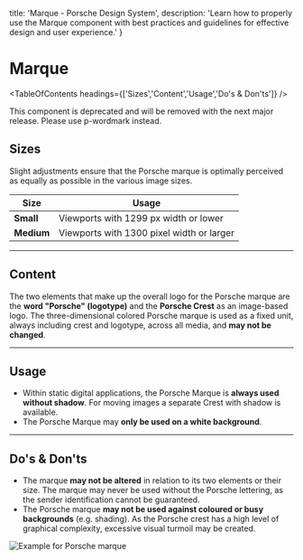 
  title: 'Marque - Porsche Design System',
  description: 'Learn how to properly use the Marque component with best practices and guidelines for effective design and user experience.'
}

# Marque <ComponentStatus tagName="p-marque"></ComponentStatus>

<TableOfContents headings={['Sizes','Content','Usage','Do's & Don'ts']} />

<Notification heading="Deprecation hint" heading-tag="h2" state="error">
  This component is deprecated and will be removed with the next major release.
  Please use <Link href="/components/wordmark/">p-wordmark</Link> instead.
</Notification>

## Sizes

Slight adjustments ensure that the Porsche marque is optimally perceived as equally as possible in the various image
sizes.

| Size       | Usage                                     |
| ---------- | ----------------------------------------- |
| **Small**  | Viewports with 1299 px width or lower     |
| **Medium** | Viewports with 1300 pixel width or larger |

---

## Content

The two elements that make up the overall logo for the Porsche marque are the **word "Porsche" (logotype)** and the
**Porsche Crest** as an image-based logo. The three-dimensional colored Porsche marque is used as a fixed unit, always
including crest and logotype, across all media, and **may not be changed**.

---

## Usage

- Within static digital applications, the Porsche Marque is **always used without shadow**. For moving images a separate
Crest with shadow is available.
- The Porsche Marque may **only be used on a white background**.

---

## Do's & Don'ts

- The marque **may not be altered** in relation to its two elements or their size. The marque may never be used without
the Porsche lettering, as the sender identification cannot be guaranteed.
- The Porsche marque **may not be used against coloured or busy backgrounds** (e.g. shading). As the Porsche crest has a
high level of graphical complexity, excessive visual turmoil may be created.

![Example for Porsche marque](assets/porsche-marque-donts-01.png)
